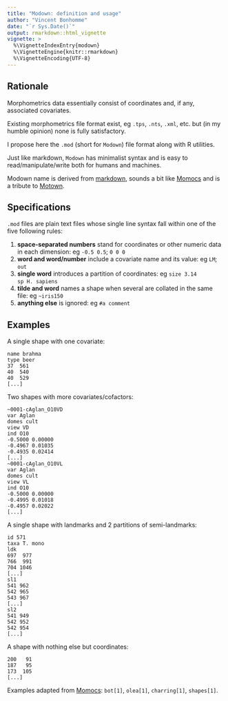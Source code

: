 ```yaml
---
title: "Modown: definition and usage"
author: "Vincent Bonhomme"
date: "`r Sys.Date()`"
output: rmarkdown::html_vignette
vignette: >
  %\VignetteIndexEntry{modown}
  %\VignetteEngine{knitr::rmarkdown}
  %\VignetteEncoding{UTF-8}
---
```

## Rationale
Morphometrics data essentially consist of coordinates and, if any, associated covariates.

Existing morphometrics file format exist, eg `.tps`, `.nts`, `.xml`, etc. but (in my humble opinion) none is fully satisfactory.

I propose here the `.mod` (short for `Modown`) file format along with R utilities.

Just like markdown, `Modown` has minimalist syntax and is easy to read/manipulate/write both for humans and machines.

Modown name is derived from [markdown](https://daringfireball.net/projects/markdown/), sounds a bit like [Momocs](https://cran.r-project.org/web/packages/Momocs/index.html) and is a tribute to [Motown](https://en.wikipedia.org/wiki/Motown).

## Specifications
`.mod` files are plain text files whose single line syntax fall within one of the five following rules:

1. **space-separated numbers** stand for coordinates or other numeric data in each dimension: eg `-0.5 0.5`; `0 0 0`
2. **word and word/number** include a covariate name and its value: eg `LM`; `out`
3. **single word** introduces a partition of coordinates: eg `size 3.14` <br />`sp H. sapiens`
4. **tilde and word** names a shape when several are collated in the same file: eg `~iris150`
5. **anything else** is ignored: eg `#a comment`

## Examples

A single shape with one covariate:

```
name brahma
type beer
37  561
40  540
40  529
[...]
```
Two shapes with more covariates/cofactors:

```
~0001-cAglan_O10VD
var Aglan
domes cult
view VD
ind O10
-0.5000 0.00000
-0.4967 0.01035
-0.4935 0.02414
[...]
~0001-cAglan_O10VL 
var Aglan
domes cult
view VL
ind O10
-0.5000 0.00000
-0.4995 0.01018
-0.4957 0.02022
[...]
```

A single shape with landmarks and 2 partitions of semi-landmarks:

```
id 571
taxa T. mono
ldk
697  977
766  991
704 1046
[...]
sl1
541 962
542 965
543 967
[...]
sl2
541 949
542 952
542 954
[...]
```

A shape with nothing else but coordinates:

```
200   91
187   95
173  105
[...]
```
Examples adapted from [Momocs](https://github.com/vbonhomme/Momocs/): `bot[1]`, `olea[1]`, `charring[1]`, `shapes[1]`.
